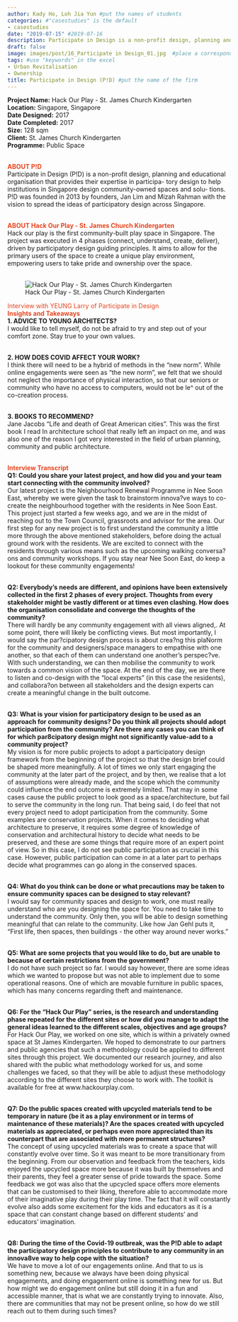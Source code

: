 ```yaml
---
author: Kady Ho, Loh Jia Yun #put the names of students
categories: #"casestudies" is the default 
- casestudies
date: "2019-07-15" #2019-07-16
description: Participate in Design is a non-profit design, planning and educational organisation that helps institution in Singapore design community-owned spaces. #brief description about the firm
draft: false
image: images/post/16_Participate in Design_01.jpg  #place a corresponding image in the "images" => "post"
tags: #use "keywords" in the excel
- Urban Revitalisation
- Ownership
title: Participate in Design (P!D) #put the name of the firm
---
```


__Project Name:__ Hack Our Play - St. James Church Kindergarten <br>
__Location:__ Singapore, Singapore <br>
__Date Designed:__ 2017 <br>
__Date Completed:__ 2017 <br>
__Size:__ 128 sqm<br>
__Client:__ St. James Church Kindergarten <br>
__Programme:__ Public Space
<br><br>

<span style="color:#E7451F">__ABOUT P!D__</span><br>
Participate in Design (P!D) is a non-profit design, planning and educational organisation that provides their expertise in participa- tory design to help institutions in Singapore design community-owned spaces and solu- tions. P!D was founded in 2013 by founders, Jan Lim and Mizah Rahman with the vision to spread the ideas of participatory design across Singapore. <br><br>

<span style="color:#E7451F">__ABOUT Hack Our Play - St. James Church Kindergarten__</span><br>
Hack our play is the first community-built play space in Singapore. The project was executed in 4 phases (connect, understand, create, deliver), driven by participatory design guiding principles. It aims to allow for the primary users of the space to create a unique play environment, empowering users to take pride and ownership over the space. <br><br>

<!-- Photo of the project -->

<!-- ![caption: name of the project](https://socialarchi.github.io/images/post/"name of the file") 
example below-->

![Hack Our Play - St. James Church Kindergarten](https://socialarchi.github.io/images/post/16_Participate in Design_01.jpg) 

<span style="color:#E7451F">Interview with YEUNG Larry of Participate in Design</span><br>
<span style="color:#E7451F">__Insights and Takeaways__</span><br>
__1. ADVICE TO YOUNG ARCHITECTS?__<br>
I would like to tell myself, do not be afraid to try and step out of your comfort zone. Stay true to your own values. <br><br>

__2. HOW DOES COVID AFFECT YOUR WORK?__<br>
I think there will need to be a hybrid of methods in the “new norm”. While online engagements were seen as “the new norm”, we felt that we should not neglect the importance of physical interaction, so that our seniors or community who have no access to computers, would not be le^ out of the co-creation process.<br><br>

__3. BOOKS TO RECOMMEND?__<br>
Jane Jacobs “Life and death of Great American cities”. This was the first book I read In architecture school that really left an impact on me, and was also one of the reason I got very interested in the field of urban planning, community and public architecture. <br><br>

<span style="color:#E7451F">__Interview Transcript__</span><br>
__Q1: Could you share your latest project, and how did you and your team start connecting with the community involved?__<br>
Our latest project is the Neighbourhood Renewal Programme in Nee Soon East, whereby we were given the task to brainstorm innova?ve ways to co-create the neighbourhood together with the residents in Nee Soon East. This project just started a few weeks ago, and we are in the midst of reaching out to the Town Council, grassroots and advisor for the area. Our first step for any new project is to first understand the community a little more through the above mentioned stakeholders, before doing the actual ground work with the residents. We are excited to connect with the residents through various means such as the upcoming walking conversa?ons and community workshops. If you stay near Nee Soon East, do keep a lookout for these community engagements! <br><br>

__Q2: Everybody’s needs are different, and opinions have been extensively collected in the first 2 phases of every project. Thoughts from every stakeholder might be vastly different or at times even clashing. How does the organisation consolidate and converge the thoughts of the community?__<br>
There will hardly be any community engagement with all views aligned,. At some point, there will likely be conflicting views. But most importantly, I would say the par?cipatory design process is about crea?ng this plaNorm for the community and designers/space managers to empathise with one another, so that each of them can understand one another’s perspec?ve. With such understanding, we can then mobilise the community to work towards a common vision of the space. At the end of the day, we are there to listen and co-design with the “local experts” (in this case the residents), and collabora?on between all stakeholders and the design experts can create a meaningful change in the built outcome. <br><br>

__Q3: What is your vision for participatory design to be used as an approach for community designs? Do you think all projects should adopt participation from the community? Are there any cases you can think of for which par8cipatory design might not significantly value-add to a community project?__<br>
My vision is for more public projects to adopt a participatory design framework from the beginning of the project so that the design brief could be shaped more meaningfully. A lot of times we only start engaging the community at the later part of the project, and by then, we realise that a lot of assumptions were already made, and the scope which the community could influence the end outcome is extremely limited. That may in some cases cause the public project to look good as a space/architecture, but fail to serve the community in the long run. That being said, I do feel that not every project need to adopt participation from the community. Some examples are conservation projects. When it comes to deciding what architecture to preserve, it requires some degree of knowledge of conservation and architectural history to decide what needs to be preserved, and these are some things that require more of an expert point of view. So in this case, I do not see public participation as crucial in this case. However, public participation can come in at a later part to perhaps decide what programmes can go along in the conserved spaces. <br><br>

__Q4: What do you think can be done or what precautions may be taken to ensure community spaces can be designed to stay relevant?__<br>
I would say for community spaces and design to work, one must really understand who are you designing the space for. You need to take time to understand the community. Only then, you will be able to design something meaningful that can relate to the community. Like how Jan Gehl puts it, “First life, then spaces, then buildings - the other way around never works." <br><br>

__Q5: What are some projects that you would like to do, but are unable to because of certain restrictions from the government?__<br>
I do not have such project so far. I would say however, there are some ideas which we wanted to propose but was not able to implement due to some operational reasons. One of which are movable furniture in public spaces, which has many concerns regarding theft and maintenance. <br><br>

__Q6: For the “Hack Our Play” series, is the research and understanding phase repeated for the different sites or how did you manage to adapt the general ideas learned to the different scales, objectives and age groups?__<br>
For Hack Our Play, we worked on one site, which is within a privately owned space at St James Kindergarten. We hoped to demonstrate to our partners and public agencies that such a methodology could be applied to different sites through this project. We documented our research journey, and also shared with the public what methodology worked for us, and some challenges we faced, so that they will be able to adjust these methodology according to the different sites they choose to work with. The toolkit is available for free at www.hackourplay.com. <br><br>

__Q7: Do the public spaces created with upcycled materials tend to be temporary in nature (be it as a play environment or in terms of maintenance of these materials)? Are the spaces created with upcycled materials as appreciated, or perhaps even more appreciated than its counterpart that are associated with more permanent structures?__<br>
The concept of using upcycled materials was to create a space that will constantly evolve over time. So it was meant to be more transitionary from the beginning. From our observation and feedback from the teachers, kids enjoyed the upcycled space more because it was built by themselves and their parents, they feel a greater sense of pride towards the space. Some feedback we got was also that the upcycled space offers more elements that can be customised to their liking, therefore able to accommodate more of their imaginative play during their play time. The fact that it will constantly evolve also adds some excitement for the kids and educators as it is a space that can constant change based on different students’ and educators’ imagination. <br><br>

__Q8: During the time of the Covid-19 outbreak, was the P!D able to adapt the participatory design principles to contribute to any community in an innova8ve way to help cope with the situation?__<br>
We have to move a lot of our engagements online. And that to us is something new, because we always have been doing physical engagements, and doing engagement online is something new for us. But how might we do engagement online but still doing it in a fun and accessible manner, that is what we are constantly trying to innovate. Also, there are communities that may not be present online, so how do we still reach out to them during such times? <br><br>
